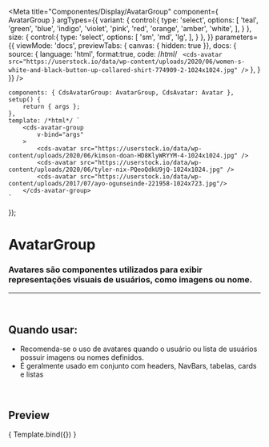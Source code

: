
<Meta
	title="Componentes/Display/AvatarGroup"
	component={ AvatarGroup }
	argTypes={{
		variant: {
			control:{
				type: 'select',
				options: [
					'teal',
					'green',
					'blue',
					'indigo',
					'violet',
					'pink',
					'red',
					'orange',
					'amber',
					'white',
				],
			}
		},
		size: {
			control:{
				type: 'select',
				options: [
					'sm',
					'md',
					'lg',
				],
			}
		},
	}}
	parameters={{
		viewMode: 'docs',
		previewTabs: { canvas: { hidden: true }},
		docs: {
			source: {
				language: 'html',
				format:true,
				code: /*html*/ `
<cds-avatar
	src="https://userstock.io/data/wp-content/uploads/2020/06/women-s-white-and-black-button-up-collared-shirt-774909-2-1024x1024.jpg"
/>`
			},
		}
	}}
/>

	components: { CdsAvatarGroup: AvatarGroup, CdsAvatar: Avatar },
	setup() {
		return { args };
	},
	template: /*html*/ `
		<cds-avatar-group
			v-bind="args" 
		>
			<cds-avatar src="https://userstock.io/data/wp-content/uploads/2020/06/kimson-doan-HD8KlyWRYYM-4-1024x1024.jpg" />
			<cds-avatar src="https://userstock.io/data/wp-content/uploads/2020/06/tyler-nix-PQeoQdkU9jQ-1024x1024.jpg" />
			<cds-avatar src="https://userstock.io/data/wp-content/uploads/2017/07/ayo-ogunseinde-221958-1024x723.jpg"/>
		</cds-avatar-group>
	`
});


# AvatarGroup

### Avatares são componentes utilizados para exibir representações visuais de usuários, como imagens ou nome.
---
<br />

## Quando usar:
- Recomenda-se o uso de avatares quando o usuário ou lista de usuários possuir
imagens ou nomes definidos.
- É geralmente usado em conjunto com headers, NavBars, tabelas, cards e listas


<br />

## Preview

<Canvas>
	<Story
		name="AvatarGroup"
		args={{
			src: 'https://userstock.io/data/wp-content/uploads/2020/06/women-s-white-and-black-button-up-collared-shirt-774909-2-1024x1024.jpg',
		}}
	>
		{ Template.bind({}) }
	</Story>
</Canvas>

<ArgsTable story="AvatarGroup" />
